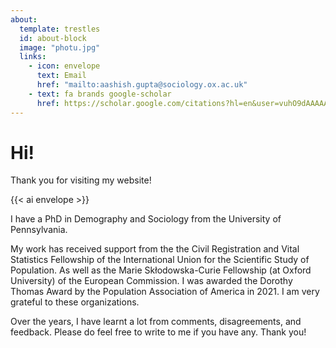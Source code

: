 ```yaml
---
about:
  template: trestles
  id: about-block
  image: "photu.jpg"
  links:
    - icon: envelope
      text: Email
      href: "mailto:aashish.gupta@sociology.ox.ac.uk"  
    - text: fa brands google-scholar 
      href: https://scholar.google.com/citations?hl=en&user=vuhO9dAAAAAJ&view_op=list_works&sortby=pubdate
---
```


::: {#about-block}
:::

# Hi!

Thank you for visiting my website!

{{< ai envelope >}}

I have a PhD in Demography and Sociology from the University of Pennsylvania.

My work has received support from the the Civil Registration and Vital Statistics Fellowship of the International Union for the Scientific Study of Population. As well as the Marie Skłodowska-Curie Fellowship (at Oxford University) of the European Commission. I was awarded the Dorothy Thomas Award by the Population Association of America in 2021. I am very grateful to these organizations.

Over the years, I have learnt a lot from comments, disagreements, and feedback. Please do feel free to write to me if you have any. Thank you!

<!--# should we have a sidebar: https://quarto.org/docs/websites/website-navigation.html -->
